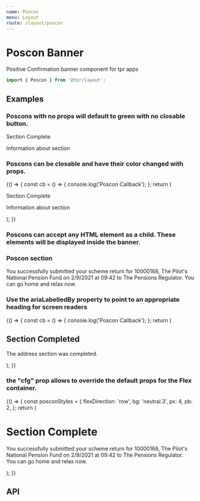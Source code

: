 ```yaml
---
name: Poscon
menu: Layout
route: /layout/poscon
---
```



# Poscon Banner

Positive Confirmation banner component for tpr apps

```js
import { Poscon } from '@tpr/layout';
```

## Examples

### Poscons with no props will default to green with no closable button.

<Playground>
	<Poscon>
		<p style={{ color: 'white' }}>Section Complete</p>
		<p style={{ color: 'white' }}>Information about section</p>
	</Poscon>
</Playground>

### Poscons can be closable and have their color changed with props.

<Playground>
	{() => {
		const cb = () => {
			console.log('Poscon Callback');
		};
		return (
			<Poscon color={'warning.1'} enableClose={true} callback={cb}>
				<p>Section Complete</p>
				<p>Information about section</p>
			</Poscon>
		);
	}}
</Playground>

### Poscons can accept any HTML element as a child. These elements will be displayed inside the banner.

<Playground>
	<Poscon enableClose={true}>
		<H3 cfg={{ color: 'white', my: 4 }}>Poscon section</H3>
		<P cfg={{ color: 'white' }}>
			You successfully submitted your scheme return for 10000168, The Pilot's
			National Pension Fund on 2/9/2021 at 09:42 to The Pensions Regulator. You
			can go home and relax now.
		</P>
	</Poscon>
</Playground>

### Use the ariaLabelledBy property to point to an appropriate heading for screen readers

<Playground>
	{() => {
		const cb = () => {
			console.log('Poscon Callback');
		};
		return (
			<Poscon color={'warning.1'} enableClose={true} callback={cb} ariaLabelledBy={'header-block'}>
			  <h2 id='header-block'>Section Completed</h2>
				<p>The address section was completed.</p>
			</Poscon>
		);
	}}
</Playground>

### the "cfg" prop allows to override the default props for the Flex container.

<Playground>
	{() => {
		const posconStyles = {
			flexDirection: 'row',
			bg: 'neutral.3',
			px: 4,
			pb: 2,
		};
		return (
			<Poscon cfg={posconStyles} enableClose={true} closeButtonColor="black">
				<H1 cfg={{ pr: 4 }}>Section Complete</H1>
				<P cfg={{ textAlign: 'right' }}>
					You successfully submitted your scheme return for 10000168, The
					Pilot's National Pension Fund on 2/9/2021 at 09:42 to The Pensions
					Regulator.
					<br />
					You can go home and relax now.
				</P>
			</Poscon>
		);
	}}
</Playground>


## API

<Props of={Poscon} />
